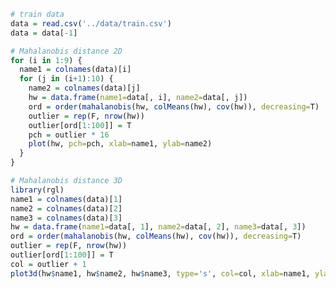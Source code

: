 ```r
# train data
data = read.csv('../data/train.csv')
data = data[-1]
```

```r
# Mahalanobis distance 2D
for (i in 1:9) {
  name1 = colnames(data)[i]
  for (j in (i+1):10) {
    name2 = colnames(data)[j]
    hw = data.frame(name1=data[, i], name2=data[, j])
    ord = order(mahalanobis(hw, colMeans(hw), cov(hw)), decreasing=T)
    outlier = rep(F, nrow(hw))
    outlier[ord[1:100]] = T
    pch = outlier * 16
    plot(hw, pch=pch, xlab=name1, ylab=name2)
  }
}
```
```r
# Mahalanobis distance 3D
library(rgl)
name1 = colnames(data)[1]
name2 = colnames(data)[2]
name3 = colnames(data)[3]
hw = data.frame(name1=data[, 1], name2=data[, 2], name3=data[, 3])
ord = order(mahalanobis(hw, colMeans(hw), cov(hw)), decreasing=T)
outlier = rep(F, nrow(hw))
outlier[ord[1:100]] = T
col = outlier + 1
plot3d(hw$name1, hw$name2, hw$name3, type='s', col=col, xlab=name1, ylab=name2, zlab=name3)

```

